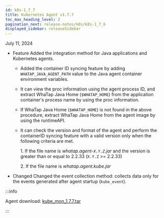 ```yaml
---
id: k8s-1_7_7
title: Kubernetes Agent v1.7.7
toc_max_heading_level: 2
pagination_next: release-notes/k8s/k8s-1_7_6
displayed_sidebar: releaseSidebar
---
```


July 11, 2024

- <Status>Feature</Status> Added the integration method for Java applications and Kubernetes agents.

  - Added the container ID syncing feature by adding `WHATAP_JAVA_AGENT_PATH` value to the Java agent container environment variables.

  - It can view the proc information using the agent process ID, and extract WhaTap Java Home (`$WHATAP_HOME`) from the application container's process name by using the proc information.

  - If WhaTap Java Home (`$WHATAP_HOME`) is not found in the above procedure, extract WhaTap Java Home from the agent image by using the runtimeAPI.

  - It can check the version and format of the agent and perform the containerID syncing feature with a valid version only when the following criteria are met.

    1\. If the file name is *whatap.agent-`X.Y.Z`.jar* and the version is greater than or equal to 2.2.33 (`X.Y.Z` >= 2.2.33)

    2\. If the file name is *whatap.agent.kube.jar*

- <Status>Changed</Status> Changed the event collection method: collects data only for the events generated after agent startup (`kube_event`).

:::info

Agent download: [kube_mon_1.7.7.tar](https://repo.whatap.io/docker/kube_mon_1.7.7.tar)

:::
